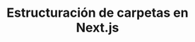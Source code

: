 ---
title: 'Estructuración de carpetas en Next.js'
createdAt: 2023-04-11
updatedAt: 2023-04-11
category: "Proposal"
---